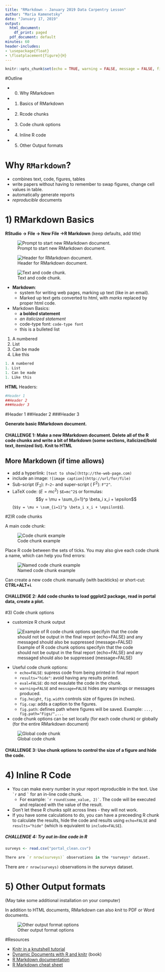 ---
title: "RMarkdown - January 2019 Data Carpentry Lesson"
author: "Maria Kamenetsky"
date: "January 17, 2019"
output:
  html_document:
    df_print: paged
  pdf_document: default
minutes: 60
header-includes:
- \usepackage{float}
- \floatplacement{figure}{H}
---

```{r setup, include=FALSE}
knitr::opts_chunk$set(echo = TRUE, warning = FALSE, message = FALSE, fig.height = 3, fig.width = 5)
```

#Outline

- 0) Why RMarkdown
- 1) Basics of RMarkdown
- 2) Rcode chunks
- 3) Code chunk options
- 4) Inline R code
- 5) Other Output formats

#  Why ```RMarkdown```?

- combines text, code, figures, tables
- write papers without having to remember to swap figures, change cell values in table.
- automatically generate reports
- *reproducible* documents


# 1) RMarkdown Basics


**RStudio -> File -> New File ->R Markdown** (keep defaults, add title)

![Prompt to start new RMarkdown document.](rmarkdown_init.JPG)

![Header for RMarkdown document.](rmd_header.JPG)

![Text and code chunk.](text_codechunk.JPG)

- **Markdown**:
    - system for writing web pages, marking up text (like in an email).
    - Marked up text gets converted to html, with *marks* replaced by proper html code.
    
- Markdown Basics:
    - **a bolded statement**
    - *an italicized statement*
    - code-type font: `code-type font`
    - this is a bulleted list
    
1. A numbered
1. List
1. Can be made
1. Like this


```{r, eval=FALSE, echo=TRUE}
1. A numbered
1. List
1. Can be made
1. Like this
```

**HTML** Headers:

```{r, eval=FALSE}
#Header 1
##Header 2
###Header 3
```

#Header 1
##Header 2
###Header 3


**Generate basic RMarkdown document.**



#### **CHALLENGE 1: Make a new RMarkdown document. Delete all of the R code chunks and write a bit of Markdown (some sections, italicized/bold text, itemized list). Knit to HTML**
    
    
## More Markdown (if time allows)


- add a hyperlink: `[text to show](http://the-web-page.com)`
- include an image: `![image caption](http://url/for/file)`
- Sub-script (F~2~): `F~2~` and super-script ( F^2^): `F^2^`.
- LaTeX code: ($E=mc^2$) `$E=mc^2$` or formulas: $$y = \mu + \sum_{i=1}^p \beta_i x_i + \epsilon$$ (`$$y = \mu + \sum_{i=1}^p \beta_i x_i + \epsilon$$`).


#2)R code chunks

A main code chunk:

![Code chunk example](codechunk_ex.JPG)

Place R code between the sets of ticks. You may also give each code chunk a name, which can help you find errors:

![Named code chunk example](named_codechunk.JPG)

Can create a new code chunk manually (with backticks) or short-cut: **CTRL+ALT+i**.



#### **CHALLENGE 2: Add code chunks to load ggplot2 package, read in portal data, create a plot.**



#3) Code chunk options

- customize R chunk output



![Example of R code chunk options specifyin that the code should not be output in the final report (echo=FALSE) and any messaged should also be suppressed (message=FALSE)](codechunk_options.JPG)


- Useful code chunk options:
    - `echo=FALSE`: supress code from being printed in final report
    - `results="hide"`: avoid having any results printed.
    - `eval=FALSE`: do not evaulate the code in the chunk.
    - `warning=FALSE` and `message=FALSE` hides any warnings or messages produced.
    - `fig.height`, `fig.width` controls size of figures (in inches).
    - `fig.cap`: adds a caption to the figures.
    - `fig.path`: defines path where figures will be saved. Example: `..., fig.path="Figs/",...`

- code chunk options can be set locally (for each code chunk) or globally (for the entire RMarkdown document)

![Global code chunk](global_chunk.JPG)


#### **CHALLENGE 3: Use chunk options to control the size of a figure and hide the code.**



# 4) Inline R Code

- You can make every number in your report reproducible in the text. Use <code>&#96;r</code> and <code>&#96;</code> for an in-line code chunk. 
    - For example:  <code>&#96;r round(some_value, 2)&#96;</code>. The code will be executed and replaced with the value of the result.
- Don't let these R chunks split across lines - they will not work. 
- If you have some calculations to do, you can have a preceeding R chunk to calculate the results, hide the code and results using `echo=FALSE` and `results="hide"` (which is equivalent to `include=FALSE`).


##### **CHALLENGE 4: Try out in-line code in R **

```{r}
surveys <- read.csv("portal_clean.csv")
```

```{r, eval=FALSE}
There are `r nrow(surveys)` observations in the *surveys* dataset.
```


There are `r nrow(surveys)` observations in the *surveys* dataset.



# 5) Other Output formats

(May take some additional installation on your computer)

In addition to HTML documents, RMarkdown can also *knit* to PDF or Word documents.

![Other output format options](knitoptions.JPG)


#Resources


- [Knitr in a knutshell tutorial](http://kbroman.org/knitr_knutshell)
- [Dynamic Documents with R and knitr](http://www.amazon.com/exec/obidos/ASIN/1482203537/7210-20) (book)
- [R Markdown documentation](http://rmarkdown.rstudio.com)
- [R Markdown cheat sheet](http://www.rstudio.com/wp-content/uploads/2015/02/rmarkdown-cheatsheet.pdf)